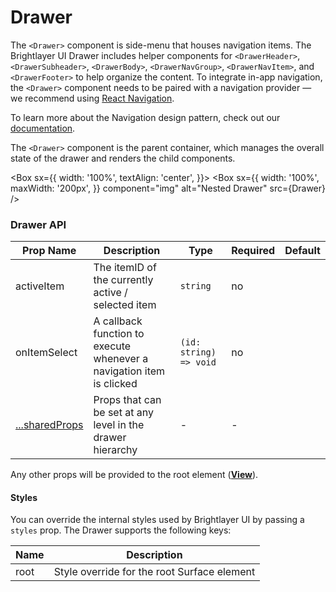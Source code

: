 
# Drawer

The `<Drawer>` component is side-menu that houses navigation items. The Brightlayer UI Drawer includes helper components for `<DrawerHeader>`, `<DrawerSubheader>`, `<DrawerBody>`, `<DrawerNavGroup>`, `<DrawerNavItem>`, and `<DrawerFooter>` to help organize the content. To integrate in-app navigation, the `<Drawer>` component needs to be paired with a navigation provider — we recommend using [React Navigation](https://reactnavigation.org/docs/getting-started).

To learn more about the Navigation design pattern, check out our [documentation](https://brightlayer-ui.github.io/patterns/navigation).

The `<Drawer>` component is the parent container, which manages the overall state of the drawer and renders the child components.

<Box
  sx={{
    width: '100%',
    textAlign: 'center',
  }}>
  <Box
    sx={{
      width: '100%',
      maxWidth: '200px',
    }}
    component="img"
    alt="Nested Drawer"
    src={Drawer}
  />
</Box>

### Drawer API

<Box>

| Prop Name                       | Description                                                          | Type                   | Required | Default |
| ------------------------------- | -------------------------------------------------------------------- | ---------------------- | -------- | ------- |
| activeItem                      | The itemID of the currently active / selected item                   | `string`               | no       |         |
| onItemSelect                    | A callback function to execute whenever a navigation item is clicked | `(id: string) => void` | no       |         |
| [...sharedProps](#shared-props) | Props that can be set at any level in the drawer hierarchy           | -                      | -        |         |

</Box>

Any other props will be provided to the root element ([**View**](https://reactnative.dev/docs/view)).

#### Styles

You can override the internal styles used by Brightlayer UI by passing a `styles` prop. The Drawer supports the following keys:

<Box>

| Name | Description                                 |
| ---- | ------------------------------------------- |
| root | Style override for the root Surface element |

</Box>

<SharedProps />
